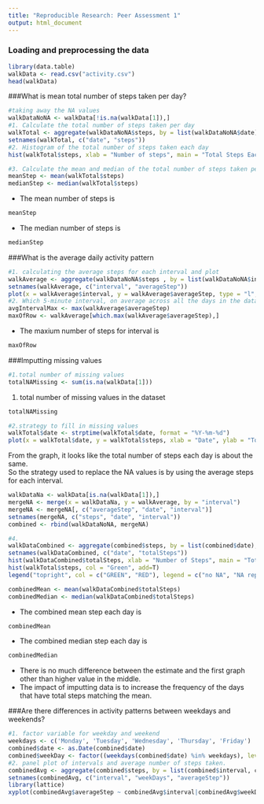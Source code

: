 ```yaml
---
title: "Reproducible Research: Peer Assessment 1"
output: html_document
---
```



### Loading and preprocessing the data
```r
library(data.table)
walkData <- read.csv("activity.csv")
head(walkData)
```
###What is mean total number of steps taken per day?
```r
#taking away the NA values
walkDataNoNA <- walkData[!is.na(walkData[1]),]
#1. Calculate the total number of steps taken per day
walkTotal <- aggregate(walkDataNoNA$steps, by = list(walkDataNoNA$date), FUN = sum)
setnames(walkTotal, c("date", "steps"))
#2. Histogram of the total number of steps taken each day
hist(walkTotal$steps, xlab = "Number of steps", main = "Total Steps Each Day", col="GREEN")

#3. Calculate the mean and median of the total number of steps taken per day
meanStep <- mean(walkTotal$steps)
medianStep <- median(walkTotal$steps)
```
- The mean number of steps is 
```r
meanStep
```
- The median number of steps is
```r
medianStep
```

###What is the average daily activity pattern
```r
#1. calculating the average steps for each interval and plot
walkAverage <- aggregate(walkDataNoNA$steps , by = list(walkDataNoNA$interval), FUN = mean)
setnames(walkAverage, c("interval", "averageStep"))
plot(x = walkAverage$interval, y = walkAverage$averageStep, type = "l", xlab = "Interval", ylab =  "Average number of steps", main = "Time series of average number of steps per interval")
#2. Which 5-minute interval, on average across all the days in the dataset, contains the maximum number of steps?
avgIntervalMax <- max(walkAverage$averageStep)
maxOfRow <- walkAverage[which.max(walkAverage$averageStep),]
```

- The maxium number of steps for interval is
```r
maxOfRow
```


###Imputting missing values
```r
#1.total number of missing values
totalNAMissing <- sum(is.na(walkData[1]))
```

1. total number of missing values in the dataset
```r
totalNAMissing
```


```r
#2.strategy to fill in missing values
walkTotal$date <- strptime(walkTotal$date, format = "%Y-%m-%d")
plot(x = walkTotal$date, y = walkTotal$steps, xlab = "Date", ylab = "Total steps")
```
  
From the graph, it looks like the total number of steps each day is about the same.  
So the strategy used to replace the NA values is by using the average steps for each interval.  

```r
walkDataNa <- walkData[is.na(walkData[1]),]
mergeNA <- merge(x = walkDataNa, y = walkAverage, by = "interval")
mergeNA <- mergeNA[, c("averageStep", "date", "interval")]
setnames(mergeNA, c("steps", "date", "interval"))
combined <- rbind(walkDataNoNA, mergeNA)

#4.
walkDataCombined <- aggregate(combined$steps, by = list(combined$date), FUN = sum)
setnames(walkDataCombined, c("date", "totalSteps"))
hist(walkDataCombined$totalSteps, xlab = "Number of Steps", main = "Total Steps Each Day", col = "Red")
hist(walkTotal$steps, col = "Green", add=T)
legend("topright", col = c("GREEN", "RED"), legend = c("no NA", "NA replaced"), lty=c(1,1), cex = 0.9, bty = "n",)

combinedMean <- mean(walkDataCombined$totalSteps)
combinedMedian <- median(walkDataCombined$totalSteps)

```
- The combined mean step each day is 
```r
combinedMean
```
- The combined median step each day is 
```r
combinedMedian
```
- There is no much difference between the estimate and the first graph other than higher value in the middle.  
- The impact of imputting data is to increase the frequency of the days that have total steps matching the mean. 


###Are there differences in activity patterns between weekdays and weekends?
```r
#1. factor variable for weekday and weekend
weekdays <- c('Monday', 'Tuesday', 'Wednesday', 'Thursday', 'Friday')
combined$date <- as.Date(combined$date)
combined$weekDay <- factor((weekdays(combined$date) %in% weekdays), levels = c(FALSE, TRUE), labels=c("weekend", "weekday"))
#2. panel plot of intervals and average number of steps taken.
combinedAvg <- aggregate(combined$steps, by = list(combined$interval, combined$weekDay), FUN = mean)
setnames(combinedAvg, c("interval", "weekDays", "averageStep"))
library(lattice)
xyplot(combinedAvg$averageStep ~ combinedAvg$interval|combinedAvg$weekDays, main="Average Steps per Day by Interval",xlab="Interval", ylab="Steps",layout=c(1,2), type="l")

```
